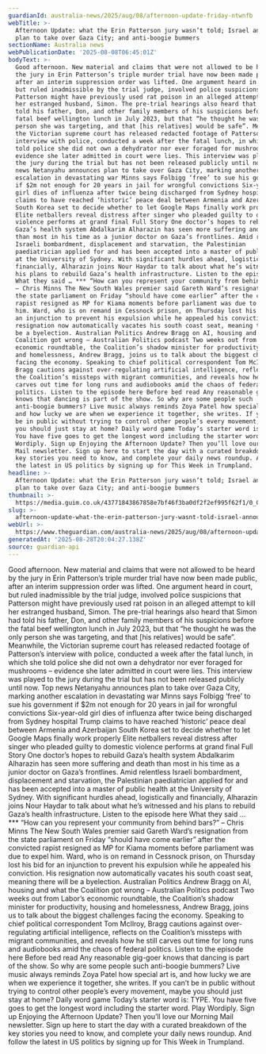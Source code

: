 ```yaml
---
guardianId: australia-news/2025/aug/08/afternoon-update-friday-ntwnfb
webTitle: >-
  Afternoon Update: what the Erin Patterson jury wasn’t told; Israel announces
  plan to take over Gaza City; and anti-boogie bummers
sectionName: Australia news
webPublicationDate: '2025-08-08T06:45:01Z'
bodyText: >-
  Good afternoon. New material and claims that were not allowed to be heard by
  the jury in Erin Patterson’s triple murder trial have now been made public,
  after an interim suppression order was lifted. One argument heard in court,
  but ruled inadmissible by the trial judge, involved police suspicions that
  Patterson might have previously used rat poison in an alleged attempt to kill
  her estranged husband, Simon. The pre-trial hearings also heard that Simon had
  told his father, Don, and other family members of his suspicions before the
  fatal beef wellington lunch in July 2023, but that “he thought he was the only
  person she was targeting, and that [his relatives] would be safe”. Meanwhile,
  the Victorian supreme court has released redacted footage of Patterson’s
  interview with police, conducted a week after the fatal lunch, in which she
  told police she did not own a dehydrator nor ever foraged for mushrooms –
  evidence she later admitted in court were lies. This interview was played to
  the jury during the trial but has not been released publicly until now. Top
  news Netanyahu announces plan to take over Gaza City, marking another
  escalation in devastating war Minns says Folbigg ‘free’ to sue his government
  if $2m not enough for 20 years in jail for wrongful convictions Six-year-old
  girl dies of influenza after twice being discharged from Sydney hospital Trump
  claims to have reached ‘historic’ peace deal between Armenia and Azerbaijan
  South Korea set to decide whether to let Google Maps finally work properly
  Elite netballers reveal distress after singer who pleaded guilty to domestic
  violence performs at grand final Full Story One doctor’s hopes to rebuild
  Gaza’s health system Abdalkarim Alharazin has seen more suffering and death
  than most in his time as a junior doctor on Gaza’s frontlines. Amid relentless
  Israeli bombardment, displacement and starvation, the Palestinian
  paediatrician applied for and has been accepted into a master of public health
  at the University of Sydney. With significant hurdles ahead, logistically and
  financially, Alharazin joins Nour Haydar to talk about what he’s witnessed and
  his plans to rebuild Gaza’s health infrastructure. Listen to the episode here
  What they said … *** “How can you represent your community from behind bars?”
  – Chris Minns The New South Wales premier said Gareth Ward’s resignation from
  the state parliament on Friday “should have come earlier” after the convicted
  rapist resigned as MP for Kiama moments before parliament was due to expel
  him. Ward, who is on remand in Cessnock prison, on Thursday lost his bid for
  an injunction to prevent his expulsion while he appealed his conviction. His
  resignation now automatically vacates his south coast seat, meaning there will
  be a byelection. Australian Politics Andrew Bragg on AI, housing and what the
  Coalition got wrong – Australian Politics podcast Two weeks out from Labor’s
  economic roundtable, the Coalition’s shadow minister for productivity, housing
  and homelessness, Andrew Bragg, joins us to talk about the biggest challenges
  facing the economy. Speaking to chief political correspondent Tom McIlroy,
  Bragg cautions against over-regulating artificial intelligence, reflects on
  the Coalition’s missteps with migrant communities, and reveals how he still
  carves out time for long runs and audiobooks amid the chaos of federal
  politics. Listen to the episode here Before bed read Any reasonable gig-goer
  knows that dancing is part of the show. So why are some people such
  anti-boogie bummers? Live music always reminds Zoya Patel how special art is,
  and how lucky we are when we experience it together, she writes. If you can’t
  be in public without trying to control other people’s every movement, maybe
  you should just stay at home? Daily word game Today’s starter word is: TYPE.
  You have five goes to get the longest word including the starter word. Play
  Wordiply. Sign up Enjoying the Afternoon Update? Then you’ll love our Morning
  Mail newsletter. Sign up here to start the day with a curated breakdown of the
  key stories you need to know, and complete your daily news roundup. And follow
  the latest in US politics by signing up for This Week in Trumpland.
headline: >-
  Afternoon Update: what the Erin Patterson jury wasn’t told; Israel announces
  plan to take over Gaza City; and anti-boogie bummers
thumbnail: >-
  https://media.guim.co.uk/43771843867858e7bf46f3ba0df2f2ef995f62f1/0_0_2500_2000/500.jpg
slug: >-
  afternoon-update-what-the-erin-patterson-jury-wasnt-told-israel-announces-plan-to-take-over-gaza-city-and-anti-boogie-bummers
webUrl: >-
  https://www.theguardian.com/australia-news/2025/aug/08/afternoon-update-friday-ntwnfb
generatedAt: '2025-08-28T20:04:27.138Z'
source: guardian-api
---
```

Good afternoon. New material and claims that were not allowed to be heard by the jury in Erin Patterson’s triple murder trial have now been made public, after an interim suppression order was lifted. One argument heard in court, but ruled inadmissible by the trial judge, involved police suspicions that Patterson might have previously used rat poison in an alleged attempt to kill her estranged husband, Simon. The pre-trial hearings also heard that Simon had told his father, Don, and other family members of his suspicions before the fatal beef wellington lunch in July 2023, but that “he thought he was the only person she was targeting, and that [his relatives] would be safe”. Meanwhile, the Victorian supreme court has released redacted footage of Patterson’s interview with police, conducted a week after the fatal lunch, in which she told police she did not own a dehydrator nor ever foraged for mushrooms – evidence she later admitted in court were lies. This interview was played to the jury during the trial but has not been released publicly until now. Top news Netanyahu announces plan to take over Gaza City, marking another escalation in devastating war Minns says Folbigg ‘free’ to sue his government if $2m not enough for 20 years in jail for wrongful convictions Six-year-old girl dies of influenza after twice being discharged from Sydney hospital Trump claims to have reached ‘historic’ peace deal between Armenia and Azerbaijan South Korea set to decide whether to let Google Maps finally work properly Elite netballers reveal distress after singer who pleaded guilty to domestic violence performs at grand final Full Story One doctor’s hopes to rebuild Gaza’s health system Abdalkarim Alharazin has seen more suffering and death than most in his time as a junior doctor on Gaza’s frontlines. Amid relentless Israeli bombardment, displacement and starvation, the Palestinian paediatrician applied for and has been accepted into a master of public health at the University of Sydney. With significant hurdles ahead, logistically and financially, Alharazin joins Nour Haydar to talk about what he’s witnessed and his plans to rebuild Gaza’s health infrastructure. Listen to the episode here What they said … *** “How can you represent your community from behind bars?” – Chris Minns The New South Wales premier said Gareth Ward’s resignation from the state parliament on Friday “should have come earlier” after the convicted rapist resigned as MP for Kiama moments before parliament was due to expel him. Ward, who is on remand in Cessnock prison, on Thursday lost his bid for an injunction to prevent his expulsion while he appealed his conviction. His resignation now automatically vacates his south coast seat, meaning there will be a byelection. Australian Politics Andrew Bragg on AI, housing and what the Coalition got wrong – Australian Politics podcast Two weeks out from Labor’s economic roundtable, the Coalition’s shadow minister for productivity, housing and homelessness, Andrew Bragg, joins us to talk about the biggest challenges facing the economy. Speaking to chief political correspondent Tom McIlroy, Bragg cautions against over-regulating artificial intelligence, reflects on the Coalition’s missteps with migrant communities, and reveals how he still carves out time for long runs and audiobooks amid the chaos of federal politics. Listen to the episode here Before bed read Any reasonable gig-goer knows that dancing is part of the show. So why are some people such anti-boogie bummers? Live music always reminds Zoya Patel how special art is, and how lucky we are when we experience it together, she writes. If you can’t be in public without trying to control other people’s every movement, maybe you should just stay at home? Daily word game Today’s starter word is: TYPE. You have five goes to get the longest word including the starter word. Play Wordiply. Sign up Enjoying the Afternoon Update? Then you’ll love our Morning Mail newsletter. Sign up here to start the day with a curated breakdown of the key stories you need to know, and complete your daily news roundup. And follow the latest in US politics by signing up for This Week in Trumpland.
